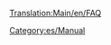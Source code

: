 [[Translation:Main/en/FAQ]]
{{en/Bilingual box| es
| Aquí se listan los artículos sobre '''Preguntas más frecuentes''' acerca del juego OpenTTD.<br/>Lea el [[Main/es/Preguntas frecuentes|artículo principal]] para obtener más detalles.
| ''The following are '''Frequently Asked Questions''' about various portions of OpenTTD.''<br/>''Read the [[Main/en/FAQ|main article]] for an explanation of the concept of FAQs.''}}


[[Category:es/Manual]]